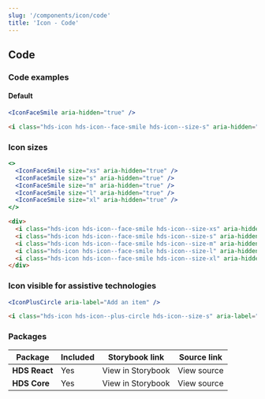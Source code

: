 ```yaml
---
slug: '/components/icon/code'
title: 'Icon - Code'
---
```





## Code

### Code examples

#### Default

<Playground>


```jsx
<IconFaceSmile aria-hidden="true" />
```

```html
<i class="hds-icon hds-icon--face-smile hds-icon--size-s" aria-hidden="true"></i>
```

</Playground>


### Icon sizes

<Playground>


```jsx
<>
  <IconFaceSmile size="xs" aria-hidden="true" />
  <IconFaceSmile size="s" aria-hidden="true" />
  <IconFaceSmile size="m" aria-hidden="true" />
  <IconFaceSmile size="l" aria-hidden="true" />
  <IconFaceSmile size="xl" aria-hidden="true" />
</>
```

```html
<div>
  <i class="hds-icon hds-icon--face-smile hds-icon--size-xs" aria-hidden="true"></i>
  <i class="hds-icon hds-icon--face-smile hds-icon--size-s" aria-hidden="true"></i>
  <i class="hds-icon hds-icon--face-smile hds-icon--size-m" aria-hidden="true"></i>
  <i class="hds-icon hds-icon--face-smile hds-icon--size-l" aria-hidden="true"></i>
  <i class="hds-icon hds-icon--face-smile hds-icon--size-xl" aria-hidden="true"></i>
</div>
```

</Playground>

### Icon visible for assistive technologies

<Playground>


```jsx
<IconPlusCircle aria-label="Add an item" />
```

```html
<i class="hds-icon hds-icon--plus-circle hds-icon--size-s" aria-label="Add an item"></i>
```

</Playground>


### Packages

| Package       | Included                    | Storybook link                                                                             | Source link                                                                                                                                       |
| ------------- | --------------------------- | ------------------------------------------------------------------------------------------ | ------------------------------------------------------------------------------------------------------------------------------------------------- |
| **HDS React** | <IconCheckCircleFill /> Yes | <ExternalLink href="/storybook/react/?path=/docs/icons">View in Storybook</ExternalLink> | <ExternalLink href="https://github.com/City-of-Helsinki/helsinki-design-system/tree/master/packages/react/src/icons">View source</ExternalLink> |
| **HDS Core**  | <IconCheckCircleFill /> Yes | <ExternalLink href="/storybook/core/?path=/story/icons">View in Storybook</ExternalLink> | <ExternalLink href="https://github.com/City-of-Helsinki/helsinki-design-system/tree/master/packages/core/src/icons">View source</ExternalLink>  |
